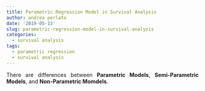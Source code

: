 ```yaml
---
title: Parametric Regression Model in Survival Analysis
author: andrea perlato
date: '2019-05-13'
slug: parametric-regression-model-in-survival-analysis
categories:
  - survival analysis
tags:
  - parametric regression
  - survival analysis
---
```


<style>
body {
text-align: justify}
</style>

There are differences between **Parametric Models**, **Semi-Parametric Models**, and **Non-Parametric Momdels**. </br>
